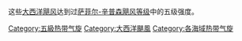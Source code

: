 {{Saffir-Simpson small|align=right}}

这些[[北大西洋热带气旋|大西洋飓风]]达到过[[萨菲尔-辛普森飓风等级|萨菲尔-辛普森飓风等级]]中的五级强度。

[[Category:五級热带气旋|Category:五級热带气旋]]
[[Category:大西洋颶風|Category:大西洋颶風]]
[[Category:各海域热带气旋|Category:各海域热带气旋]]